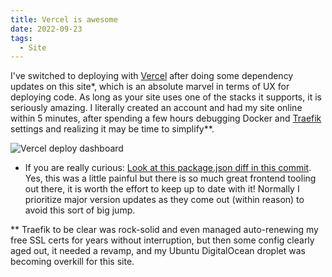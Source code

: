 ```yaml
---
title: Vercel is awesome
date: 2022-09-23
tags:
  - Site
---
```


I've switched to deploying with [Vercel](https://vercel.com/dashboard) after doing some dependency updates on this site*, which is an absolute marvel in terms of UX for deploying code. As long as your site uses one of the stacks it supports, it is seriously amazing. I literally created an account and had my site online within 5 minutes, after spending a few hours debugging Docker and [Traefik](https://github.com/traefik/traefik) settings and realizing it may be time to simplify**.

![Vercel deploy dashboard](./vercel-dash.png)

* If you are really curious: [Look at this package.json diff in this commit](https://github.com/jdodsoncollins/JeremyCollinsDotNet/commit/12367b662e6c0c178fbdef30e207ee864d253bea). Yes, this was a little painful but there is so much great frontend tooling out there, it is worth the effort to keep up to date with it! Normally I prioritize major version updates as they come out (within reason) to avoid this sort of big jump.

** Traefik to be clear was rock-solid and even managed auto-renewing my free SSL certs for years without interruption, but then some config clearly aged out, it needed a revamp, and my Ubuntu DigitalOcean droplet was becoming overkill for this site.
